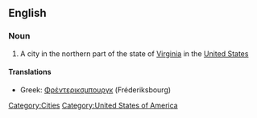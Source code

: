 ==English==

===Noun===
{{wikipedia|Fredericksburg, Virginia}}
{{en-proper noun}}

# A city in the northern part of the state of [[Virginia]] in the [[United States]]

====Translations====
{{top}}
{{mid}}
* Greek: [[Φρέντερικσμπουργκ]] (Fréderiksbourg)
{{bottom}}

[[Category:Cities]]
[[Category:United States of America]]